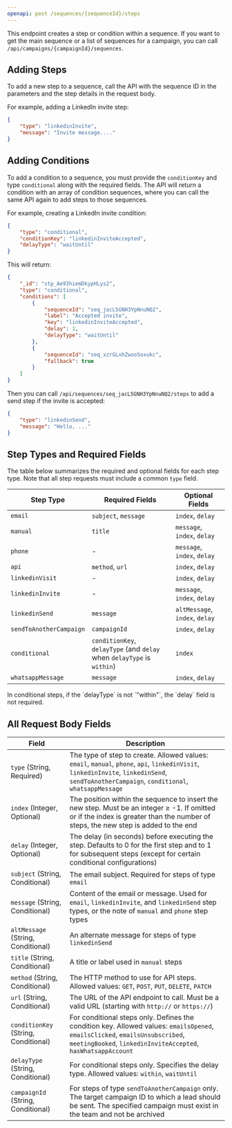 ```yaml
---
openapi: post /sequences/{sequenceId}/steps
---
```


This endpoint creates a step or condition within a sequence. If you want to get the main sequence or a list of sequences for a campaign, you can call `/api/campaigns/{campaignId}/sequences`.

## Adding Steps

To add a new step to a sequence, call the API with the sequence ID in the parameters and the step details in the request body.

For example, adding a LinkedIn invite step:

```json
{
    "type": "linkedinInvite",
    "message": "Invite message...."
}
```

## Adding Conditions

To add a condition to a sequence, you must provide the `conditionKey` and type `conditional` along with the required fields. The API will return a condition with an array of condition sequences, where you can call the same API again to add steps to those sequences.

For example, creating a LinkedIn invite condition:

```json
{
    "type": "conditional",
    "conditionKey": "linkedinInviteAccepted",
    "delayType": "waitUntil"
}
```

This will return:

```json
{
    "_id": "stp_Ae93hiemDkypHLys2",
    "type": "conditional",
    "conditions": [
        {
            "sequenceId": "seq_jacL5GNH3YpNnuNQ2",
            "label": "Accepted invite",
            "key": "linkedinInviteAccepted",
            "delay": 1,
            "delayType": "waitUntil"
        },
        {
            "sequenceId": "seq_xzrGLxhZwoo5oxukc",
            "fallback": true
        }
    ]
}
```

Then you can call `/api/sequences/seq_jacL5GNH3YpNnuNQ2/steps` to add a send step if the invite is accepted:

```json
{
    "type": "linkedinSend",
    "message": "Hello, ..."
}
```

## Step Types and Required Fields

The table below summarizes the required and optional fields for each step type. Note that all step requests must include a common `type` field.

| Step Type | Required Fields | Optional Fields |
| --- | --- | --- |
| `email` | `subject`, `message` | `index`, `delay` |
| `manual` | `title` | `message`, `index`, `delay` |
| `phone` | - | `message`, `index`, `delay` |
| `api` | `method`, `url` | `index`, `delay` |
| `linkedinVisit` | - | `index`, `delay` |
| `linkedinInvite` | - | `message`, `index`, `delay` |
| `linkedinSend` | `message` | `altMessage`, `index`, `delay` |
| `sendToAnotherCampaign` | `campaignId` | `index`, `delay` |
| `conditional` | `conditionKey`, `delayType` (and `delay` when `delayType` is `within`) | `index` |
| `whatsappMessage` | `message` | `index`, `delay` |

<Note>
In conditional steps, if the `delayType` is not `"within"`, the `delay` field is not required.
</Note>

## All Request Body Fields

| Field | Description |
| --- | --- |
| `type` (String, Required) | The type of step to create. Allowed values: `email`, `manual`, `phone`, `api`, `linkedinVisit`, `linkedinInvite`, `linkedinSend`, `sendToAnotherCampaign`, `conditional`, `whatsappMessage` |
| `index` (Integer, Optional) | The position within the sequence to insert the new step. Must be an integer ≥ -1. If omitted or if the index is greater than the number of steps, the new step is added to the end |
| `delay` (Integer, Optional) | The delay (in seconds) before executing the step. Defaults to 0 for the first step and to 1 for subsequent steps (except for certain conditional configurations) |
| `subject` (String, Conditional) | The email subject. Required for steps of type `email` |
| `message` (String, Conditional) | Content of the email or message. Used for `email`, `linkedinInvite`, and `linkedinSend` step types, or the note of `manual` and `phone` step types |
| `altMessage` (String, Conditional) | An alternate message for steps of type `linkedinSend` |
| `title` (String, Conditional) | A title or label used in `manual` steps |
| `method` (String, Conditional) | The HTTP method to use for API steps. Allowed values: `GET`, `POST`, `PUT`, `DELETE`, `PATCH` |
| `url` (String, Conditional) | The URL of the API endpoint to call. Must be a valid URL (starting with `http://` or `https://`) |
| `conditionKey` (String, Conditional) | For conditional steps only. Defines the condition key. Allowed values: `emailsOpened`, `emailsClicked`, `emailsUnsubscribed`, `meetingBooked`, `linkedinInviteAccepted`, `hasWhatsappAccount` |
| `delayType` (String, Conditional) | For conditional steps only. Specifies the delay type. Allowed values: `within`, `waitUntil` |
| `campaignId` (String, Conditional) | For steps of type `sendToAnotherCampaign` only. The target campaign ID to which a lead should be sent. The specified campaign must exist in the team and not be archived |